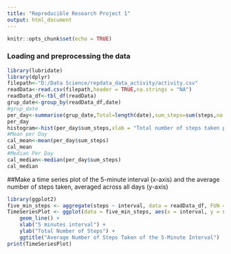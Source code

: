 ---
title: "Reproducible Research Project 1"
output: html_document
---

```{r setup, include=FALSE}
knitr::opts_chunk$set(echo = TRUE)
```

### Loading and preprocessing the data  
```{r ActivityMonitoring}
library(lubridate)
library(dplyr)
filepath<-"D:/Data Science/repdata_data_activity/activity.csv"
readData<-read.csv(filepath,header = TRUE,na.strings = "NA")
readData_df<-tbl_df(readData)
grup_date<-group_by(readData_df,date)
#grup_date
per_day<-summarise(grup_date,Total=length(date),sum_steps=sum(steps,na.rm = T))
per_day
histogram<-hist(per_day$sum_steps,xlab = "Total number of steps taken per day",main="Histogram of total number of steps taken per day", breaks = 25)
#Mean per Day
cal_mean<-mean(per_day$sum_steps)
cal_mean
#Median Per Day
cal_median<-median(per_day$sum_steps)
cal_median
```
##Make a time series plot of the 5-minute interval (x-axis) and the average number of steps taken, averaged across all days (y-axis)
```{r}
library(ggplot2)
five_min_steps <- aggregate(steps ~ interval, data = readData_df, FUN =mean)
TimeSeriesPlot <- ggplot(data = five_min_steps, aes(x = interval, y = steps)) + 
    geom_line() +
    xlab("5 minutes interval") + 
    ylab("Total Number of Steps") +
    ggtitle("Average Number of Steps Taken of the 5-Minute Interval")
print(TimeSeriesPlot)
```
